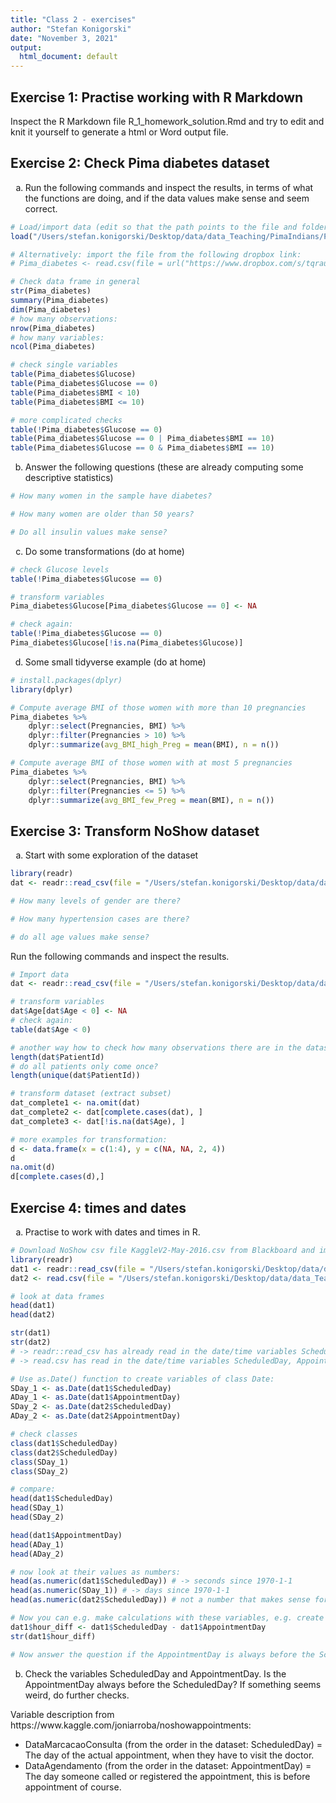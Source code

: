 ```yaml
---
title: "Class 2 - exercises"
author: "Stefan Konigorski"
date: "November 3, 2021"
output:
  html_document: default
---
```


## Exercise 1: Practise working with R Markdown

Inspect the R Markdown file R_1_homework_solution.Rmd and try to edit and knit it yourself to generate a html or Word output file.

## Exercise 2: Check Pima diabetes dataset

a) Run the following commands and inspect the results, in terms of what the functions are doing, and if the data values make sense and seem correct.

```r
# Load/import data (edit so that the path points to the file and folder where you have saved the Pima_diabetes.Rdata file on your laptop)
load("/Users/stefan.konigorski/Desktop/data/data_Teaching/PimaIndians/Pima_diabetes.RData")

# Alternatively: import the file from the following dropbox link:
# Pima_diabetes <- read.csv(file = url("https://www.dropbox.com/s/tqrauwuxyi03kee/Pima_diabetes.csv?dl=1"))

# Check data frame in general
str(Pima_diabetes)
summary(Pima_diabetes)
dim(Pima_diabetes)
# how many observations:
nrow(Pima_diabetes)
# how many variables:
ncol(Pima_diabetes) 

# check single variables
table(Pima_diabetes$Glucose)
table(Pima_diabetes$Glucose == 0)
table(Pima_diabetes$BMI < 10)
table(Pima_diabetes$BMI <= 10)

# more complicated checks
table(!Pima_diabetes$Glucose == 0)
table(Pima_diabetes$Glucose == 0 | Pima_diabetes$BMI == 10)
table(Pima_diabetes$Glucose == 0 & Pima_diabetes$BMI == 10)
```

b) Answer the following questions (these are already computing some descriptive statistics)

```r
# How many women in the sample have diabetes?

# How many women are older than 50 years?

# Do all insulin values make sense?
```

c) Do some transformations (do at home)

```r
# check Glucose levels
table(!Pima_diabetes$Glucose == 0)

# transform variables
Pima_diabetes$Glucose[Pima_diabetes$Glucose == 0] <- NA

# check again:
table(!Pima_diabetes$Glucose == 0)
Pima_diabetes$Glucose[!is.na(Pima_diabetes$Glucose)]
```

d) Some small tidyverse example (do at home)

```r
# install.packages(dplyr)
library(dplyr)

# Compute average BMI of those women with more than 10 pregnancies
Pima_diabetes %>%
	dplyr::select(Pregnancies, BMI) %>% 
	dplyr::filter(Pregnancies > 10) %>%
	dplyr::summarize(avg_BMI_high_Preg = mean(BMI), n = n())

# Compute average BMI of those women with at most 5 pregnancies
Pima_diabetes %>%
	dplyr::select(Pregnancies, BMI) %>% 
	dplyr::filter(Pregnancies <= 5) %>%
	dplyr::summarize(avg_BMI_few_Preg = mean(BMI), n = n())
```

## Exercise 3: Transform NoShow dataset

a) Start with some exploration of the dataset

```r
library(readr)
dat <- readr::read_csv(file = "/Users/stefan.konigorski/Desktop/data/data_Teaching/NoShow/KaggleV2-May-2016.csv")

# How many levels of gender are there?

# How many hypertension cases are there?

# do all age values make sense?
```

Run the following commands and inspect the results. 

```r
# Import data
dat <- readr::read_csv(file = "/Users/stefan.konigorski/Desktop/data/data_Teaching/NoShow/KaggleV2-May-2016.csv")

# transform variables
dat$Age[dat$Age < 0] <- NA
# check again:
table(dat$Age < 0)

# another way how to check how many observations there are in the dataset
length(dat$PatientId)
# do all patients only come once?
length(unique(dat$PatientId))

# transform dataset (extract subset)
dat_complete1 <- na.omit(dat)
dat_complete2 <- dat[complete.cases(dat), ]
dat_complete3 <- dat[!is.na(dat$Age), ]

# more examples for transformation:
d <- data.frame(x = c(1:4), y = c(NA, NA, 2, 4))
d
na.omit(d)
d[complete.cases(d),]
```

## Exercise 4: times and dates

a) Practise to work with dates and times in R.

```r
# Download NoShow csv file KaggleV2-May-2016.csv from Blackboard and import in R using both the read.csv and readr::read_csv function.
library(readr)
dat1 <- readr::read_csv(file = "/Users/stefan.konigorski/Desktop/data/data_Teaching/NoShow/KaggleV2-May-2016.csv")
dat2 <- read.csv(file = "/Users/stefan.konigorski/Desktop/data/data_Teaching/NoShow/KaggleV2-May-2016.csv")

# look at data frames
head(dat1)
head(dat2)

str(dat1)
str(dat2)
# -> readr::read_csv has already read in the date/time variables ScheduledDay, AppointmentDay correctly as date/time variable
# -> read.csv has read in the date/time variables ScheduledDay, AppointmentDay as factors

# Use as.Date() function to create variables of class Date:
SDay_1 <- as.Date(dat1$ScheduledDay)
ADay_1 <- as.Date(dat1$AppointmentDay)
SDay_2 <- as.Date(dat2$ScheduledDay)
ADay_2 <- as.Date(dat2$AppointmentDay)

# check classes
class(dat1$ScheduledDay)
class(dat2$ScheduledDay)
class(SDay_1)
class(SDay_2)

# compare:
head(dat1$ScheduledDay)
head(SDay_1)
head(SDay_2)

head(dat1$AppointmentDay)
head(ADay_1)
head(ADay_2)

# now look at their values as numbers:
head(as.numeric(dat1$ScheduledDay)) # -> seconds since 1970-1-1
head(as.numeric(SDay_1)) # -> days since 1970-1-1
head(as.numeric(dat2$ScheduledDay)) # not a number that makes sense for calculations (rank in ordering of dates)

# Now you can e.g. make calculations with these variables, e.g. create new variable that is the difference between two dates
dat1$hour_diff <- dat1$ScheduledDay - dat1$AppointmentDay
str(dat1$hour_diff)

# Now answer the question if the AppointmentDay is always before the ScheduledDay?
```

b) Check the variables ScheduledDay and AppointmentDay. Is the AppointmentDay always before the ScheduledDay? If something seems weird, do further checks.

Variable description from https://www.kaggle.com/joniarroba/noshowappointments: 

* DataMarcacaoConsulta (from the order in the dataset: ScheduledDay) = The day of the actual appointment, when they have to visit the doctor.
* DataAgendamento (from the order in the dataset: AppointmentDay) = The day someone called or registered the appointment, this is before appointment of course.

```r
```


